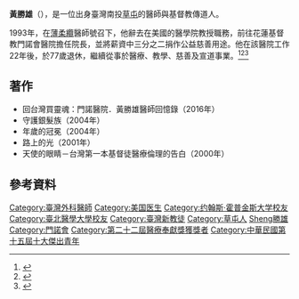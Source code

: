 {{otheruses|subject=台灣醫師、公益與宗教工作者|other=同名棒球運動員|黃勝雄_(棒球運動員)}}
{{Infobox_Person
| name = 黃勝雄
| image = Peter Huang 20110211.jpg
| caption = 攝於2011年
| box_width = 200px
| occupation = 門諾醫院暨相關機構總執行長
| period = 
| birth_name = 
| english_names = Peter Huang
| Sex = 男
| birth_date = {{bda|1939|3|23}}
| birth_place = {{TWN-JPN}}[[臺中州|臺中州]][[南投郡|南投郡]][[草屯街|草屯街]]
| death_date = 
| death_place = 
| nationality = {{ROC}}
| residence = 
| party = 
| religion = 
| spouse = 
| relatives = 
| education = *[[臺北醫學院|臺北醫學院]]醫學系<br /><span style="color: blue;">（1967年）</span>
*[[約翰·霍普金斯大學|約翰·霍普金斯大學]]醫療政策醫院經營碩士 
*約翰·霍普金斯大學公共衛生碩士
*Thomas Jefferson University附設醫院神經外科住院醫師訓練
*[[匹茲堡大學|匹茲堡大學]]醫學院神經外科顯微手術研究員
| past = *臺北醫學院臨床教授
*門諾醫院暨相關機構總執行長<br /><span style="color: blue;">（2003年-）</span>
*基督教門諾會醫院院長<br /><span style="color: blue;">（1993年2月-2003年10月）</span>
*Thomas Jefferson University神經外科臨床教授<br /><span style="color: blue;">（1980年-1993年）</span>
*[[德拉瓦州|德拉瓦州]]醫學中心神經外科主任<br /><span style="color: blue;">（1984年-1996年）</span>
*德拉瓦州醫師公會、醫學及宗教委員會主席<br /><span style="color: blue;">（1981年-1984年）</span>
*美國外科學院學士
*美國神經外科學會會員
*美國醫院管理學會會員
*中華民國神經學會會員
| work = 
| awards = *十大傑出青年（1977年）
*花蓮縣醫師公會第一屆「醫療奉獻獎」（2008年）<ref>{{cite web |author1=臺灣基督教門諾會門諾醫院醫務部‧發展部 |title=黃勝雄醫師�全方位醫療倫理的實踐與教育者 榮獲花蓮縣醫師公會第一屆「醫療奉獻獎」 |url=https://web.archive.org/web/20160304103155/http://www.mch.org.tw/public/epaper/e2008122913270/9712010.htm |publisher=臺灣基督教門諾會門諾醫院 |accessdate=2021-11-26}}</ref>
}}

'''黃勝雄'''（{{bd|1939年|3月23日|||catIdx=Huang黃勝雄}}），是一位出身臺灣南投[[草屯鎮|草屯]]的醫師與基督教傳道人。

1993年，在[[薄柔纜|薄柔纜]]醫師號召下，他辭去在美國的醫學院教授職務，前往花蓮基督教門諾會醫院擔任院長，並將薪資中三分之二捐作公益慈善用途。他在該醫院工作22年後，於77歲退休，繼續從事於醫療、教學、慈善及宣道事業。<ref>{{Cite web|title=黃勝雄（門諾醫院院長） 到東台灣買靈魂的人 - 康健雜誌|url=https://www.commonhealth.com.tw/article/64709|access-date=2021-11-26|last=康健|work=康健|archive-date=2021-11-26|archive-url=https://web.archive.org/web/20211126093638/https://www.commonhealth.com.tw/article/64709|dead-url=no}}</ref><ref>{{Cite web|title=【民報】【人物】回台灣買靈魂 黃勝雄（1939～）|url=https://www.peoplenews.tw/news/9aed19c9-b620-4d22-8c9d-dcde00cdc0ca|access-date=2021-11-26|date=2021-07-10|work=www.peoplenews.tw|language=zh-TW|archive-date=2021-11-26|archive-url=https://web.archive.org/web/20211126094013/https://www.peoplenews.tw/news/9aed19c9-b620-4d22-8c9d-dcde00cdc0ca|dead-url=no}}</ref><ref>{{Cite book|title=基督教門諾會在台傳教歷程(1948-2003)之研究|last=余|first=璱|publisher=國立成功大學歷史學系碩博士班|year=2004年|location=台南市}}</ref>

==著作==
*回台灣買靈魂：門諾醫院．黃勝雄醫師回憶錄（2016年）
*守護銀髮族（2004年）
*年歲的冠冕（2004年）
*路上的光（2001年）
*天使的眼睛－台灣第一本基督徒醫療倫理的告白（2000年）　

==參考資料==
{{Reflist}}{{中華民國第十一屆至第二十屆十大傑出青年}}
{{Authority control}}

{{DEFAULTSORT:Huang黃勝雄}}
[[Category:臺灣外科醫師|Category:臺灣外科醫師]]
[[Category:美国医生|Category:美国医生]]
[[Category:约翰斯·霍普金斯大学校友|Category:约翰斯·霍普金斯大学校友]]
[[Category:臺北醫學大學校友|Category:臺北醫學大學校友]]
[[Category:臺灣新教徒|Category:臺灣新教徒]]
[[Category:草屯人|Category:草屯人]]
[[Category:黃姓|Sheng勝雄]]
[[Category:門諾會|Category:門諾會]]
[[Category:第二十二屆醫療奉獻獎獲獎者|Category:第二十二屆醫療奉獻獎獲獎者]]
[[Category:中華民國第十五屆十大傑出青年|Category:中華民國第十五屆十大傑出青年]]